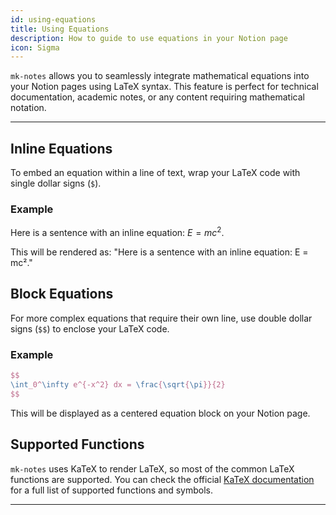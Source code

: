 ```yaml
---
id: using-equations
title: Using Equations
description: How to guide to use equations in your Notion page
icon: Sigma
---
```


`mk-notes` allows you to seamlessly integrate mathematical equations into your Notion pages using LaTeX syntax. This feature is perfect for technical documentation, academic notes, or any content requiring mathematical notation.

---

## Inline Equations

To embed an equation within a line of text, wrap your LaTeX code with single dollar signs (`$`).

### Example

Here is a sentence with an inline equation: $E = mc^2$.

This will be rendered as: "Here is a sentence with an inline equation: E = mc²."

## Block Equations

For more complex equations that require their own line, use double dollar signs (`$$`) to enclose your LaTeX code.

### Example

```latex
$$
\int_0^\infty e^{-x^2} dx = \frac{\sqrt{\pi}}{2}
$$
```

This will be displayed as a centered equation block on your Notion page.

## Supported Functions

`mk-notes` uses KaTeX to render LaTeX, so most of the common LaTeX functions are supported. You can check the official [KaTeX documentation](https://katex.org/docs/supported.html) for a full list of supported functions and symbols.

---
